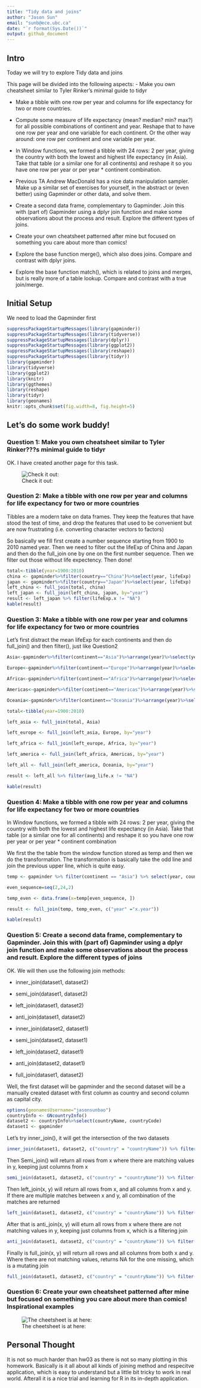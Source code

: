```yaml
---
title: "Tidy data and joins"
author: "Jason Sun"
email: "sunb@ece.ubc.ca"
date: "`r format(Sys.Date())`"
output: github_document
---
```


## Intro

Today we will try to explore Tidy data and joins

This page will be divided into the following aspects:
- Make you own cheatsheet similar to Tyler Rinker's minimal guide to tidyr

- Make a tibble with one row per year and columns for life expectancy for two or more countries.

- Compute some measure of life expectancy (mean? median? min? max?) for all possible combinations of continent and year. Reshape that to have one row per year and one variable for each continent. Or the other way around: one row per continent and one variable per year.

- In Window functions, we formed a tibble with 24 rows: 2 per year, giving the country with both the lowest and highest life expectancy (in Asia). Take that table (or a similar one for all continents) and reshape it so you have one row per year or per year * continent combination.

- Previous TA Andrew MacDonald has a nice data manipulation sampler. Make up a similar set of exercises for yourself, in the abstract or (even better) using Gapminder or other data, and solve them.

- Create a second data frame, complementary to Gapminder. Join this with (part of) Gapminder using a  dplyr join function and make some observations about the process and result. Explore the different types of joins. 

- Create your own cheatsheet patterned after mine but focused on something you care about more than comics! 

- Explore the base function merge(), which also does joins. Compare and contrast with dplyr joins.

- Explore the base function match(), which is related to joins and merges, but is really more of a table lookup. Compare and contrast with a true join/merge.

## Initial Setup
We need to load the Gapminder first

```r
suppressPackageStartupMessages(library(gapminder))
suppressPackageStartupMessages(library(tidyverse))
suppressPackageStartupMessages(library(dplyr))
suppressPackageStartupMessages(library(ggplot2))
suppressPackageStartupMessages(library(reshape))
suppressPackageStartupMessages(library(tidyr))
library(gapminder)
library(tidyverse)
library(ggplot2)
library(knitr)
library(ggthemes)
library(reshape)
library(tidyr)
library(geonames)
knitr::opts_chunk$set(fig.width=8, fig.height=5)
```

## Let's do some work buddy!
### Question 1: Make you own cheatsheet similar to Tyler Rinker???s minimal guide to tidyr
OK. I have created another page for this task.

![Check it out:
](https://github.com/arthursunbao/STAT545-hw01--Bao-Sun/blob/master/Exploration_gapminder.md
"Question1")

### Question 2: Make a tibble with one row per year and columns for life expectancy for two or more countries

Tibbles are a modern take on data frames. They keep the features that have stood the test of time, and drop the features that used to be convenient but are now frustrating (i.e. converting character vectors to factors)

So basically we fill first create a number sequence starting from 1900 to 2010 named year. Then we need to filter out the lifeExp of China and Japan and then do the full_join one by one on the first number sequence. Then we filter out those without life expectency. Then done!

```r
total<-tibble(year=1900:2010)
china <- gapminder%>%filter(country=="China")%>%select(year, lifeExp)
japan <- gapminder%>%filter(country=="Japan")%>%select(year, lifeExp)
left_china <- full_join(total, china)
left_japan <- full_join(left_china, japan, by="year")
result <- left_japan %>% filter(lifeExp.x != "NA")
kable(result)
```

### Question 3: Make a tibble with one row per year and columns for life expectancy for two or more countries
Let's first distract the mean lifeExp for each continents and then do full_join() and then filter(), just like Question2

```r
Asia<-gapminder%>%filter(continent=="Asia")%>%arrange(year)%>%select(year,lifeExp)%>%group_by(year)%>%summarize(avg_life=mean(lifeExp))

Europe<-gapminder%>%filter(continent=="Europe")%>%arrange(year)%>%select(year,lifeExp)%>%group_by(year)%>%summarize(avg_life=mean(lifeExp))

Africa<-gapminder%>%filter(continent=="Africa")%>%arrange(year)%>%select(year,lifeExp)%>%group_by(year)%>%summarize(avg_life=mean(lifeExp))

Americas<-gapminder%>%filter(continent=="Americas")%>%arrange(year)%>%select(year,lifeExp)%>%group_by(year)%>%summarize(avg_life=mean(lifeExp))

Oceania<-gapminder%>%filter(continent=="Oceania")%>%arrange(year)%>%select(year,lifeExp)%>%group_by(year)%>%summarize(avg_life=mean(lifeExp))

total<-tibble(year=1900:2010)

left_asia <- full_join(total, Asia)

left_europe <- full_join(left_asia, Europe, by="year")

left_africa <- full_join(left_europe, Africa, by="year")

left_america <- full_join(left_africa, Americas, by="year")

left_all <- full_join(left_america, Oceania, by="year")

result <- left_all %>% filter(avg_life.x != "NA")

kable(result)

```

### Question 4: Make a tibble with one row per year and columns for life expectancy for two or more countries

In Window functions, we formed a tibble with 24 rows: 2 per year, giving the country with both the lowest and highest life expectancy (in Asia). Take that table (or a similar one for all continents) and reshape it so you have one row per year or per year * continent combination

We first the the table from the window function stored as temp and then we do the transformation. The transformation is basically take the odd line and join the previous upper line, which is quite easy.

```r

temp <- gapminder %>% filter(continent == "Asia") %>% select(year, country, lifeExp) %>% group_by(year) %>% filter(min_rank(desc(lifeExp)) < 2 | min_rank(lifeExp) < 2) %>% arrange(year) %>% print(n = Inf)

even_sequence=seq(2,24,2)

temp_even <- data.frame(x=temp[even_sequence, ])

result <- full_join(temp, temp_even, c("year" ="x.year"))

kable(result)
```

### Question 5: Create a second data frame, complementary to Gapminder. Join this with (part of) Gapminder using a  dplyr join function and make some observations about the process and result. Explore the different types of joins

OK. We will then use the following join methods:

- inner_join(dataset1, dataset2)

- semi_join(dataset1, dataset2)

- left_join(dataset1, dataset2)

- anti_join(dataset1, dataset2)

- inner_join(dataset2, dataset1)

- semi_join(dataset2, dataset1)

- left_join(dataset2, dataset1)

- anti_join(dataset2, dataset1)

- full_join(dataset1, dataset2)

Well, the first dataset will be gapminder and the second dataset will be a manually created dataset with first column as country and second column as capital city.


```r
options(geonamesUsername="jasonsunbao")
countryInfo <- GNcountryInfo()
dataset2 <- countryInfo%>%select(countryName, countryCode)
dataset1 <- gapminder
```

Let's try inner_join(), it will get the intersection of the two datasets
```r
inner_join(dataset1, dataset2, c("country" = "countryName")) %>% filter(year=="1952")
```

Then Semi_join() will return all rows from x where there are matching values in y, keeping just columns from x
```r
semi_join(dataset1, dataset2, c("country" = "countryName")) %>% filter(year=="1952")
```

Then left_join(x, y) will return all rows from x, and all columns from x and y. If there are multiple matches between x and y, all combination of the matches are returned

```r
left_join(dataset1, dataset2, c("country" = "countryName")) %>% filter(year=="1952")
```

After that is  anti_join(x, y) will eturn all rows from x where there are not matching values in y, keeping just columns from x, which is a filtering join

```r
anti_join(dataset1, dataset2, c("country" = "countryName")) %>% filter(year=="1952")
```

Finally is full_join(x, y) will return all rows and all columns from both x and y. Where there are not matching values, returns NA for the one missing, which is a mutating join

```r
full_join(dataset1, dataset2, c("country" = "countryName")) %>% filter(year=="1952")
```

### Question 6: Create your own cheatsheet patterned after mine but focused on something you care about more than comics! Inspirational examples

![The cheetsheet is at here:](https://github.com/arthursunbao/STAT545-hw01--Bao-Sun/blob/master/hw02/a_deeper_exploration_into_gapminder_dataset.md
"My own cheetsheet")


## Personal Thought
It is not so much harder than hw03 as there is not so many plotting in this homework. Basically is it all about all kinds of joining method and respecitve application, which is easy to understand but a little bit tricky to work in real world. Afterall it is a nice trial and learning for R in its in-depth application. 